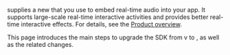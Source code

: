 

<Vpd k="NAME"/> <Vpl k="VSDK_RELEASE" /> supplies a new <Vg k="ASDK"/> that you use to embed real-time audio into your app. It supports large-scale real-time interactive activities and provides better real-time interactive effects. For details, see the [Product overview](../overview/product-overview).

This page introduces the main steps to upgrade the SDK from v<Vpl k="VSDK_PREVIOUS_RELEASE" /> to <Vpl k="VSDK_RELEASE" />, as well as the related changes.


<PlatformWrapper platform="web">
<Web />
</PlatformWrapper>

<PlatformWrapper platform="android">
<Android />
</PlatformWrapper>

<PlatformWrapper platform="ios">
<Ios />
</PlatformWrapper>

<PlatformWrapper platform="unity">
<Unity />
</PlatformWrapper>

<PlatformWrapper platform="macos">
<Macos />
</PlatformWrapper>